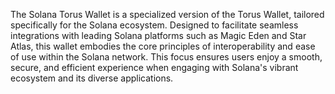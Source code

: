 The Solana Torus Wallet is a specialized version of the Torus Wallet, tailored specifically for the Solana ecosystem. Designed to facilitate seamless
integrations with leading Solana platforms such as Magic Eden and Star Atlas, this wallet embodies the core principles of interoperability and ease of
use within the Solana network. This focus ensures users enjoy a smooth, secure, and efficient experience when engaging with Solana's vibrant ecosystem
and its diverse applications.
